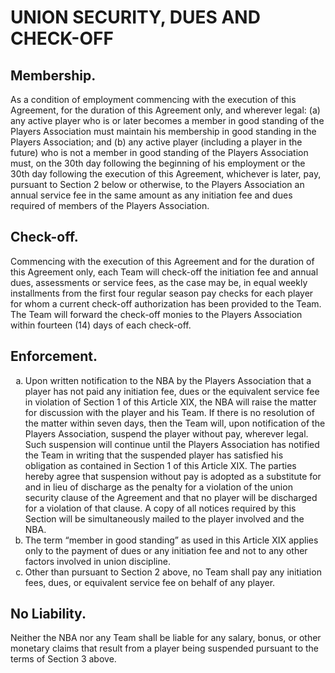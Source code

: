 # UNION SECURITY, DUES AND CHECK-OFF

## Membership.

As a condition of employment commencing with the execution of this Agreement, for the duration of this Agreement only, and wherever legal: (a) any active player who is or later becomes a member in good standing of the Players Association must maintain his membership in good standing in the Players Association; and (b) any active player (including a player in the future) who is not a member in good standing of the Players Association must, on the 30th day following the beginning of his employment or the 30th day following the execution of this Agreement, whichever is later, pay, pursuant to Section 2 below or otherwise, to the Players Association an annual service fee in the same amount as any initiation fee and dues required of members of the Players Association.

## Check-off.

Commencing with the execution of this Agreement and for the duration of this Agreement only, each Team will check-off the initiation fee and annual dues, assessments or service fees, as the case may be, in equal weekly installments from the first four regular season pay checks for each player for whom a current check-off authorization has been provided to the Team. The Team will forward the check-off monies to the Players Association within fourteen (14) days of each check-off.

## Enforcement.

(a) Upon written notification to the NBA by the Players Association that a player has not paid any initiation fee, dues or the equivalent service fee in violation of Section 1 of this Article XIX, the NBA will raise the matter for discussion with the player and his Team. If there is no resolution of the matter within seven days, then the Team will, upon notification of the Players Association, suspend the player without pay, wherever legal. Such suspension will continue until the Players Association has notified the Team in writing that the suspended player has satisfied his obligation as contained in Section 1 of this Article XIX. The parties hereby agree that suspension without pay is adopted as a substitute for and in lieu of discharge as the penalty for a violation of the union security clause of the Agreement and that no player will be discharged for a violation of that clause. A copy of all notices required by this Section will be simultaneously mailed to the player involved and the
NBA.
(b) The term "member in good standing" as used in this Article XIX applies only to the payment of dues or any initiation fee and not to any other factors involved in union discipline.
(c) Other than pursuant to Section 2 above, no Team shall pay any initiation fees, dues, or equivalent service fee on behalf of any player.

## No Liability.

Neither the NBA nor any Team shall be liable for any salary, bonus, or other monetary claims that result from a player being suspended pursuant to the terms of Section 3 above.